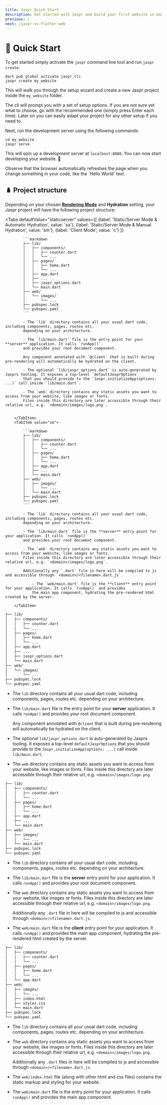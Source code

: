 ```yaml
---
title: Jaspr Quick Start
description: Get started with Jaspr and build your first website in Dart.
previous: /
next: /jaspr-vs-flutter-web
---
```


# 🛫 Quick Start

To get started simply activate the `jaspr` command line tool and run `jaspr create`:

```shell
dart pub global activate jaspr_cli
jaspr create my_website
```

This will walk you through the setup wizard and create a new Jaspr project inside the `my_website` folder.

<Info>
The cli will prompt you with a set of setup options. If you are not sure yet what to choose, go with the recommended one
(simply press Enter each time). Later on you can easily adapt your project for any other setup if you need to.
</Info>

Next, run the development server using the following commands:

```shell
cd my_website
jaspr serve
```

This will spin up a development server at `localhost:8080`.
You can now start developing your website. 🎉

<Success>
Observe that the browser automatically refreshes the page when you change something in your 
code, like the `Hello World` text.
</Success>

## 🪆 Project structure

Depending on your chosen [**Rendering Mode**](/cli#-rendering-modes) and **Hydration** setting, your Jaspr project will have the following project structure:

<Tabs defaultValue="staticserver" values={[
    {label: 'Static/Server Mode & Automatic Hydration', value: 'sa'},
    {label: 'Static/Server Mode & Manual Hydration', value: 'sm'},
    {label: 'Client Mode', value: 'c'}
]}
>
<TabItem value="sa">
    <Tabs defaultValue="staticserver" values={[
        {label: 'Static/Server Mode & Automatic Hydration', value: 'sa'},
        {label: 'Static/Server Mode & Manual Hydration', value: 'sm'},
        {label: 'Client Mode', value: 'c'}
    ]}
    >
        <TabItem value="sa">

            ```markdown
            ├── lib/
            │   ├── components/
            │   │   ├── counter.dart
            │   │   └── ...
            │   ├── pages/
            │   │   ├── home.dart
            │   │   └── ...
            │   ├── app.dart
            │   ├── ...
            │   ├── jaspr_options.dart
            │   └── main.dart
            ├── web/
            │   └── images/
            │       └── ...
            ├── pubspec.lock
            └── pubspec.yaml
            ```

            - The `lib` directory contains all your usual dart code, including components, pages, routes etc.
            depending on your architecture.

            - The `lib/main.dart` file is the entry point for your **server** application. It calls `runApp()`
            and provides your root document component.

            Any component annotated with `@client` that is built during pre-rendering will automatically be hydrated on the client.

            - The optional `lib/jaspr_options.dart` is auto-generated by Jasprs tooling. It exposes a top-level `defaultJasprOptions`
            that you should provide to the `Jaspr.initializeApp(options: ...)` call inside `lib/main.dart`.

            - The `web` directory contains any static assets you want to access from your website, like images or fonts.
            Files inside this directory are later accessible through their relative url, e.g. `<domain>/images/logo.png`.


        </TabItem>
        <TabItem value="sm">

            ```markdown
            ├── lib/
            │   ├── components/
            │   │   ├── counter.dart
            │   │   └── ...
            │   ├── pages/
            │   │   ├── home.dart
            │   │   └── ...
            │   ├── app.dart
            │   ├── ...
            │   └── main.dart
            ├── web/
            │   ├── images/
            │   │   └── ...
            │   └── main.dart
            ├── pubspec.lock
            └── pubspec.yaml
            ```

            - The `lib` directory contains all your usual dart code, including components, pages, routes etc.
            depending on your architecture.

            - The `lib/main.dart` file is the **server** entry point for your application. It calls `runApp()`
            and provides your root document component.

            - The `web` directory contains any static assets you want to access from your website, like images or fonts.
            Files inside this directory are later accessible through their relative url, e.g. `<domain>/images/logo.png`.

            Additionally any `.dart` file in here will be compiled to js and accessible through `<domain>/<filename>.dart.js`.

                - The `web/main.dart` file is the **client** entry point for your application. It calls `runApp()` and provides
                the main app component, hydrating the pre-rendered html created by the server.

        </TabItem>

```markdown
├── lib/
│   ├── components/
│   │   ├── counter.dart
│   │   └── ...
│   ├── pages/
│   │   ├── home.dart
│   │   └── ...
│   ├── app.dart
│   ├── ...
│   ├── jaspr_options.dart
│   └── main.dart
├── web/
│   └── images/
│       └── ...
├── pubspec.lock
└── pubspec.yaml
```

- The `lib` directory contains all your usual dart code, including components, pages, routes etc.
  depending on your architecture.

- The `lib/main.dart` file is the entry point for your **server** application. It calls `runApp()`
  and provides your root document component.

  Any component annotated with `@client` that is built during pre-rendering will automatically be hydrated on the client.

- The optional `lib/jaspr_options.dart` is auto-generated by Jasprs tooling. It exposes a top-level `defaultJasprOptions`
  that you should provide to the `Jaspr.initializeApp(options: ...)` call inside `lib/main.dart`.

- The `web` directory contains any static assets you want to access from your website, like images or fonts.
  Files inside this directory are later accessible through their relative url, e.g. `<domain>/images/logo.png`.


</TabItem>
<TabItem value="sm">

```markdown
├── lib/
│   ├── components/
│   │   ├── counter.dart
│   │   └── ...
│   ├── pages/
│   │   ├── home.dart
│   │   └── ...
│   ├── app.dart
│   ├── ...
│   └── main.dart
├── web/
│   ├── images/
│   │   └── ...
│   └── main.dart
├── pubspec.lock
└── pubspec.yaml
```

- The `lib` directory contains all your usual dart code, including components, pages, routes etc.
  depending on your architecture.

- The `lib/main.dart` file is the **server** entry point for your application. It calls `runApp()`
  and provides your root document component.

- The `web` directory contains any static assets you want to access from your website, like images or fonts.
  Files inside this directory are later accessible through their relative url, e.g. `<domain>/images/logo.png`.

  Additionally any `.dart` file in here will be compiled to js and accessible through `<domain>/<filename>.dart.js`.

- The `web/main.dart` file is the **client** entry point for your application. It calls `runApp()` and provides
  the main app component, hydrating the pre-rendered html created by the server.

</TabItem>
<TabItem value="c">

```markdown
├── lib/
│   ├── components/
│   │   ├── counter.dart
│   │   └── ...
│   ├── pages/
│   │   ├── home.dart
│   │   └── ...
│   └── app.dart
├── web/
│   ├── images/
│   │   └── ...
│   ├── index.html
│   ├── styles.css
│   └── main.dart
├── pubspec.lock
└── pubspec.yaml
```

- The `lib` directory contains all your usual dart code, including components, pages, routes etc.
  depending on your architecture.

- The `web` directory contains any static assets you want to access from your website, like images or fonts.
  Files inside this directory are later accessible through their relative url, e.g. `<domain>/images/logo.png`.

  Additionally any `.dart` files in here will be compiled to js and accessible through `<domain>/<filename>.dart.js`.

- The `web/index.html` file (along with other html and css files) contains the static markup and styling for your website.

- The `web/main.dart` file is the entry point for your application. It calls `runApp()` and provides
  the main app component.

</TabItem>
</Tabs>
